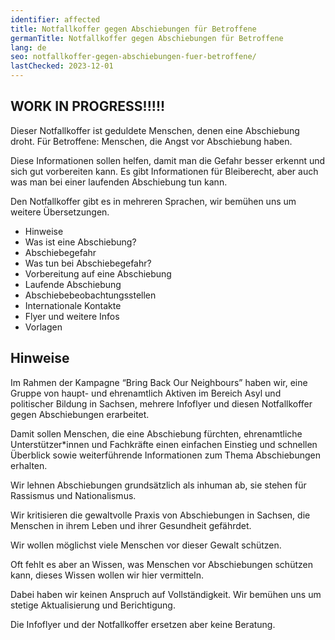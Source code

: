 ```yaml
---
identifier: affected
title: Notfallkoffer gegen Abschiebungen für Betroffene
germanTitle: Notfallkoffer gegen Abschiebungen für Betroffene
lang: de
seo: notfallkoffer-gegen-abschiebungen-fuer-betroffene/
lastChecked: 2023-12-01
---
```


## WORK IN PROGRESS!!!!!

Dieser Notfallkoffer ist geduldete Menschen, denen eine Abschiebung droht. Für Betroffene: Menschen, die Angst vor Abschiebung haben.

Diese Informationen sollen helfen, damit man die Gefahr besser erkennt und sich gut vorbereiten kann. Es gibt Informationen für Bleiberecht, aber auch was man bei einer laufenden Abschiebung tun kann.

Den Notfallkoffer gibt es in mehreren Sprachen, wir bemühen uns um weitere Übersetzungen.

- Hinweise
- Was ist eine Abschiebung?
- Abschiebegefahr
- Was tun bei Abschiebegefahr?
- Vorbereitung auf eine Abschiebung
- Laufende Abschiebung
- Abschiebebeobachtungsstellen
- Internationale Kontakte
- Flyer und weitere Infos
- Vorlagen

## Hinweise

Im Rahmen der Kampagne “Bring Back Our Neighbours” haben wir, eine Gruppe von haupt- und ehrenamtlich Aktiven im Bereich Asyl und politischer Bildung in Sachsen, mehrere Infoflyer und diesen Notfallkoffer gegen Abschiebungen erarbeitet.

Damit sollen Menschen, die eine Abschiebung fürchten, ehrenamtliche Unterstützer\*innen und Fachkräfte einen einfachen Einstieg und schnellen Überblick sowie weiterführende Informationen zum Thema Abschiebungen erhalten.

Wir lehnen Abschiebungen grundsätzlich als inhuman ab, sie stehen für Rassismus und Nationalismus.

Wir kritisieren die gewaltvolle Praxis von Abschiebungen in Sachsen, die Menschen in ihrem Leben und ihrer Gesundheit gefährdet.

Wir wollen möglichst viele Menschen vor dieser Gewalt schützen.

Oft fehlt es aber an Wissen, was Menschen vor Abschiebungen schützen kann, dieses Wissen wollen wir hier vermitteln.

Dabei haben wir keinen Anspruch auf Vollständigkeit. Wir bemühen uns um stetige Aktualisierung und Berichtigung.

Die Infoflyer und der Notfallkoffer ersetzen aber keine Beratung.
